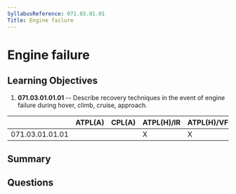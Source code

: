 ```yaml
---
SyllabusReference: 071.03.01.01
Title: Engine failure
---
```


# Engine failure

## Learning Objectives

1.  **071.03.01.01.01** -- Describe recovery techniques in the event of engine
    failure during hover, climb, cruise, approach.

|                 | ATPL(A) | CPL(A) | ATPL(H)/IR | ATPL(H)/VFR | CPL(H) | IR | CBIR(A) |
| --------------- | ------- | ------ | ---------- | ----------- | ------ | -- | ------- |
| 071.03.01.01.01 |         |        | X          | X           | X      |    |         |

## Summary

## Questions
